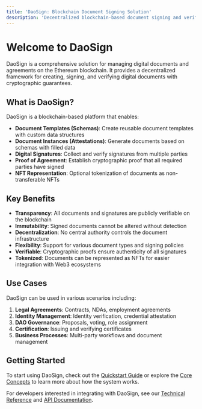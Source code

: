 ```yaml
---
title: 'DaoSign: Blockchain Document Signing Solution'
description: 'Decentralized blockchain-based document signing and verification platform'
---
```


# Welcome to DaoSign

DaoSign is a comprehensive solution for managing digital documents and agreements on the Ethereum blockchain. It provides a decentralized framework for creating, signing, and verifying digital documents with cryptographic guarantees.

## What is DaoSign?

DaoSign is a blockchain-based platform that enables:

- **Document Templates (Schemas)**: Create reusable document templates with custom data structures
- **Document Instances (Attestations)**: Generate documents based on schemas with filled data
- **Digital Signatures**: Collect and verify signatures from multiple parties
- **Proof of Agreement**: Establish cryptographic proof that all required parties have signed
- **NFT Representation**: Optional tokenization of documents as non-transferable NFTs

## Key Benefits

- **Transparency**: All documents and signatures are publicly verifiable on the blockchain
- **Immutability**: Signed documents cannot be altered without detection
- **Decentralization**: No central authority controls the document infrastructure
- **Flexibility**: Support for various document types and signing policies
- **Verifiable**: Cryptographic proofs ensure authenticity of all signatures
- **Tokenized**: Documents can be represented as NFTs for easier integration with Web3 ecosystems

## Use Cases

DaoSign can be used in various scenarios including:

1. **Legal Agreements**: Contracts, NDAs, employment agreements
2. **Identity Management**: Identity verification, credential attestation
3. **DAO Governance**: Proposals, voting, role assignment
4. **Certification**: Issuing and verifying certificates
5. **Business Processes**: Multi-party workflows and document management

## Getting Started

To start using DaoSign, check out the [Quickstart Guide](/quickstart) or explore the [Core Concepts](/core-concepts/schemas) to learn more about how the system works.

For developers interested in integrating with DaoSign, see our [Technical Reference](/technical/architecture) and [API Documentation](/api-reference/introduction).
